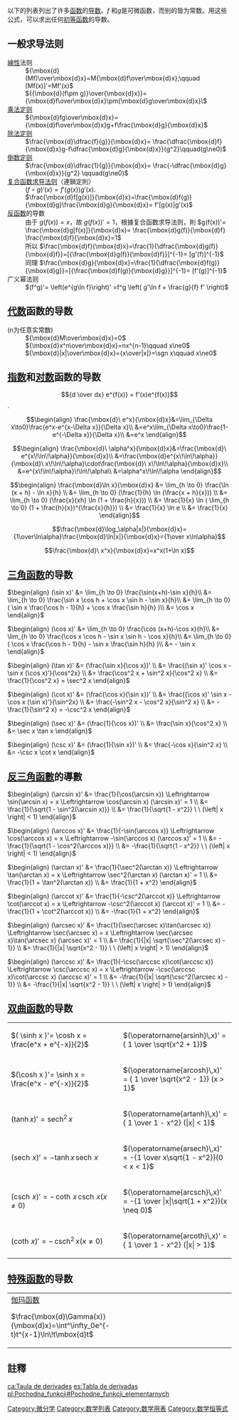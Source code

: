{{微积分学}}
以下的列表列出了许多[[函数|函数]]的[[导数|导数]]。''f'' 和''g''是可微函数，而别的皆为常数。用这些公式，可以求出任何[[初等函数|初等函数]]的导数。

==一般求导法则==
;[[線性|線性]]法则
:<math>{\mbox{d}(Mf)\over\mbox{d}x}=M{\mbox{d}f\over\mbox{d}x};\qquad [Mf(x)]'=Mf'(x)</math>
:<math>{{\mbox{d}(f\pm g)}\over{\mbox{d}x}}={\mbox{d}f\over\mbox{d}x}\pm{\mbox{d}g\over\mbox{d}x}\ </math>
;[[乘法定则|乘法定则]]
:<math>{\mbox{d}fg\over\mbox{d}x}={\mbox{d}f\over\mbox{d}x}g+f\frac{\mbox{d}g}{\mbox{d}x}</math>
;[[除法定则|除法定则]]
:<math>\frac{\mbox{d}\dfrac{f}{g}}{\mbox{d}x}= \frac{\dfrac{\mbox{d}f}{\mbox{d}x}g-f\dfrac{\mbox{d}g}{\mbox{d}x}}{g^2}\qquad(g\ne0)</math>
;[[倒数定则|倒数定则]]
:<math>\frac{\mbox{d}\dfrac{1}{g}}{\mbox{d}x}= \frac{-\dfrac{\mbox{d}g}{\mbox{d}x}}{g^2} \qquad(g\ne0) </math>
;[[复合函数求导法则|复合函数求导法则]]（連鎖定則）
:<math>(f \circ g)'(x) = f'(g(x)) g'(x).</math>
:<math>\frac{\mbox{d}f[g(x)]}{\mbox{d}x}=\frac{\mbox{d}f(g)}{\mbox{d}g}\frac{\mbox{d}g}{\mbox{d}x}= f'[g(x)]g'(x)</math>
;[[反函数|反函数]]的导数
:由于 <math>g(f(x))=x</math>，故 <math>g(f(x))'=1</math>，根據复合函数求导法则，則 <math> g(f(x))'= \frac{\mbox{d}g[f(x)]}{\mbox{d}x}= \frac{\mbox{d}g(f)}{\mbox{d}f} \frac{\mbox{d}f}{\mbox{d}x}=1</math>
:所以 <math> \frac{\mbox{d}f}{\mbox{d}x}=\frac{1}{\dfrac{\mbox{d}g(f)}{\mbox{d}f}}=[{\frac{\mbox{d}g(f)}{\mbox{d}f}}]^{-1}= [g'(f)]^{-1}</math>
:同理 <math> \frac{\mbox{d}g}{\mbox{d}x}=\frac{1}{\dfrac{\mbox{d}f(g)}{\mbox{d}g}}=[{\frac{\mbox{d}f(g)}{\mbox{d}g}}]^{-1}= [f'(g)]^{-1}</math>
;广义幂法则
:<math>(f^g)'= \left(e^{g\ln f}\right)' =f^g \left( g'\ln f + \frac{g}{f} f' \right)</math>

==[[代数|代数]]函数的导数==
;(n为任意实常数)
:<math>{\mbox{d}M\over\mbox{d}x}=0</math>
:<math>{\mbox{d}x^n\over\mbox{d}x}=nx^{n-1}\qquad x\ne0</math>
:<math>{\mbox{d}|x|\over\mbox{d}x}={x\over|x|}=\sgn x\qquad x\ne0</math>

==[[指数函数|指数]]和[[对数|对数]]函数的导数==
:<math>
{d \over dx} e^{f(x)} = f'(x)e^{f(x)}</math>.

:<math>
\begin{align}
\frac{\mbox{d}\ e^x}{\mbox{d}x}&=\lim_{\Delta x\to0}\frac{e^x-e^{x-\Delta x}}{\Delta x}\\
&=e^x\lim_{\Delta x\to0}\frac{1-e^{-\Delta x}}{\Delta x}\\
&=e^x
\end{align}
</math>

:<math>
\begin{align}
\frac{\mbox{d}\ \alpha^x}{\mbox{d}x}&=\frac{\mbox{d}\ e^{x\!\ln\!\alpha}}{\mbox{d}x}\\
&=\frac{\mbox{d}e^{x\!\ln\!\alpha}}{\mbox{d}\ x\!\ln\!\alpha}\cdot\frac{\mbox{d}\ x\!\ln\!\alpha}{\mbox{d}x}\\
&=e^{x\!\ln\!\alpha}\!\ln\!\alpha\\
&=\alpha^x\!\ln\!\alpha
\end{align}
</math>{{notetag|這是前述廣義冪法則在「<math>f(x)=\alpha</math>且<math>g(x)=x</math>」時的特例。}}

:<math>
\begin{align}
\frac{\mbox{d}\ln x}{\mbox{d}x} &= \lim_{h \to 0} \frac{\ln (x + h) - \ln x}{h} \\
&= \lim_{h \to 0} (\frac{1}{h} \ln (\frac{x + h}{x})) \\
&= \lim_{h \to 0} (\frac{x}{xh} \ln (1 + \frac{h}{x})) \\
&= \frac{1}{x} \ln ( \lim_{h \to 0} (1 + \frac{h}{x})^{\frac{x}{h}}) \\
&= \frac{1}{x} \ln e \\
&= \frac{1}{x}
\end{align}
</math>

:<math>\frac{\mbox{d}\log_\alpha|x|}{\mbox{d}x}={1\over\ln\alpha}\frac{\mbox{d}\ln|x|}{\mbox{d}x}={1\over x\ln\alpha}</math>

:<math>\frac{\mbox{d}\ x^x}{\mbox{d}x}=x^x(1+\ln x)</math>{{notetag|這是前述廣義冪法則在「<math>f(x)=x</math>且<math>g(x)=x</math>」時的特例。}}

==[[三角函数|三角函数]]的导数==
<math>
\begin{align}
(\sin x)' &= \lim_{h \to 0} \frac{\sin(x+h)-\sin x}{h}\\
&= \lim_{h \to 0} \frac{\sin x \cos h + \cos x \sin h - \sin x}{h}\\
&= \lim_{h \to 0} ( \sin x \frac{\cos h - 1}{h} + \cos x \frac{\sin h}{h} )\\
&= \cos x 
\end{align}
</math>

<math>
\begin{align}
(\cos x)' &= \lim_{h \to 0} \frac{\cos (x+h)-\cos x}{h}\\
&= \lim_{h \to 0} \frac{\cos x \cos h - \sin x \sin h - \cos x}{h}\\
&= \lim_{h \to 0} ( \cos x \frac{\cos h - 1}{h} - \sin x \frac{\sin h}{h} )\\
&= - \sin x 
\end{align}
</math>

<math>
\begin{align}
(\tan x)' &= (\frac{\sin x}{\cos x})' \\
&= \frac{(\sin x)' \cos x - \sin x (\cos x)'}{\cos^2x} \\
&= \frac{\cos^2 x + \sin^2 x}{\cos^2 x} \\
&= \frac{1}{\cos^2 x} = \sec^2 x 
\end{align}
</math>

<math>
\begin{align}
(\cot x)' &= (\frac{\cos x}{\sin x})' \\
&= \frac{(\cos x)' \sin x - \cos x (\sin x)'}{\sin^2x} \\
&= \frac{-\sin^2 x - \cos^2 x}{\sin^2 x} \\
&= -\frac{1}{\sin^2 x} = -\csc^2 x
\end{align}

</math>

<math>
\begin{align}
(\sec x)' &= (\frac{1}{\cos x})' \\
&= \frac{\sin x}{\cos^2 x} \\
&= \sec x \tan x 
\end{align}
</math>

<math>
\begin{align}
(\csc x)' &= (\frac{1}{\sin x})' \\
&= \frac{-\cos x}{\sin^2 x} \\
&= -\csc x \cot x 
\end{align}
</math>

==[[反三角函數|反三角函數]]的導數==
<math>
\begin{align}
(\arcsin x)' &= \frac{1}{\cos(\arcsin x)} \Leftrightarrow \sin(\arcsin x) = x \Leftrightarrow \cos(\arcsin x) (\arcsin x)' = 1 \\
&= \frac{1}{\sqrt{1 - \sin^2(\arcsin x)}} \\
&= \frac{1}{\sqrt{1 - x^2}} \ \ (\left| x \right| < 1)
\end{align}
</math>

<math>
\begin{align}
(\arccos x)' &= \frac{1}{-\sin(\arccos x)} \Leftrightarrow \cos(\arccos x) = x \Leftrightarrow -\sin(\arccos x) (\arccos x)' = 1 \\
&= -\frac{1}{\sqrt{1 - \cos^2(\arccos x)}} \\
&= -\frac{1}{\sqrt{1 - x^2}} \ \ (\left| x \right| < 1)
\end{align}
</math>

<math>
\begin{align}
(\arctan x)' &= \frac{1}{\sec^2(\arctan x)} \Leftrightarrow \tan(\arctan x) = x \Leftrightarrow \sec^2(\arctan x) (\arctan x)' = 1 \\
&= \frac{1}{1 + \tan^2(\arctan x)} \\
&= \frac{1}{1 + x^2}
\end{align}
</math>

<math>
\begin{align}
(\arccot x)' &= \frac{1}{-\csc^2(\arccot x)} \Leftrightarrow \cot(\arccot x) = x \Leftrightarrow -\csc^2(\arccot x) (\arccot x)' = 1 \\
&= -\frac{1}{1 + \cot^2(\arccot x)} \\
&= -\frac{1}{1 + x^2}
\end{align}
</math>

<math>
\begin{align}
(\arcsec x)' &= \frac{1}{\sec(\arcsec x)\tan(\arcsec x)} \Leftrightarrow \sec(\arcsec x) = x \Leftrightarrow \sec(\arcsec x)\tan(\arcsec x) (\arcsec x)' = 1 \\
&= \frac{1}{|x| \sqrt{\sec^2(\arcsec x) - 1}} \\
&= \frac{1}{|x| \sqrt{x^2 - 1}} \ \ (\left| x \right| > 1)
\end{align}
</math>

<math>
\begin{align}
(\arccsc x)' &= \frac{1}{-\csc(\arccsc x)\cot(\arccsc x)} \Leftrightarrow \csc(\arccsc x) = x \Leftrightarrow -\csc(\arccsc x)\cot(\arccsc x) (\arccsc x)' = 1 \\
&= -\frac{1}{|x| \sqrt{\csc^2(\arcsec x) - 1}} \\
&= -\frac{1}{|x| \sqrt{x^2 - 1}} \ \ (\left| x \right| > 1)
\end{align}
</math>

==[[双曲函数|双曲函数]]的导数==
{| style="width:100%; background:transparent; margin-left:2em;"
|width=50%|<math>( \sinh x )'= \cosh x = \frac{e^x + e^{-x}}{2}</math>
|width=50%|<math>(\operatorname{arsinh}\,x)' = { 1 \over \sqrt{x^2 + 1}}</math>
|-
|<math>(\cosh x )'= \sinh x = \frac{e^x - e^{-x}}{2}</math>
|<math>(\operatorname{arcosh}\,x)' = { 1 \over \sqrt{x^2 - 1}} (x > 1)</math>
|-
|<math>(\tanh x )'= \operatorname{sech}^2\,x</math>
|<math>(\operatorname{artanh}\,x)' = { 1 \over 1 - x^2} (|x| < 1)</math>
|-
|<math>(\operatorname{sech}\,x)' = - \tanh x\,\operatorname{sech}\,x</math>
|<math>(\operatorname{arsech}\,x)' = -{1 \over x\sqrt{1 - x^2}}(0 < x < 1)</math>
|-
|<math>(\operatorname{csch}\,x)' = -\,\operatorname{coth}\,x\,\operatorname{csch}\,x(x \neq 0)</math>
|<math>(\operatorname{arcsch}\,x)' = -{1 \over |x|\sqrt{1 + x^2}}(x \neq 0)</math>
|-
|<math>(\operatorname{coth}\,x )' = -\,\operatorname{csch}^2\,x(x \neq 0)</math>
|<math>(\operatorname{arcoth}\,x)' = { 1 \over 1 - x^2} (|x| > 1)</math>
|}

==[[特殊函数|特殊函数]]的导数==
{| style="width:100%; background:transparent; margin-left:2em;"
|width=50%|
;[[伽玛函数|伽玛函数]]
<math>\frac{\mbox{d}\Gamma(x)}{\mbox{d}x}=\int^\infty_0e^{-t}t^{x-1}\ln\!t\mbox{d}t</math>
|width=50%|
|}

==註釋==
{{notefoot}}

[[Category:微分学|Category:微分学]]
[[Category:数学列表|Category:数学列表]]
[[Category:数学用表|Category:数学用表]]
[[Category:数学恒等式|Category:数学恒等式]]

[[ca:Taula_de_derivades|ca:Taula de derivades]]
[[es:Tabla_de_derivadas|es:Tabla de derivadas]]
[[pl:Pochodna_funkcji#Pochodne_funkcji_elementarnych|pl:Pochodna_funkcji#Pochodne_funkcji_elementarnych]]